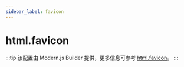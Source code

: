 ```yaml
---
sidebar_label: favicon
---
```


# html.favicon

:::tip
该配置由 Modern.js Builder 提供，更多信息可参考 [html.favicon](https://modernjs.dev/builder/api/config-html.html#htmlfavicon)。
:::


<Main />
